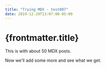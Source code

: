 ```yaml
---
title: "Trying MDX - test007"
date: 2019-12-29T13:07:00-05:00
---
```


# {frontmatter.title}

This is with about 50 MDX posts.

Now we'll add some more and see what we get.
